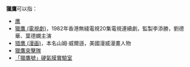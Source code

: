'''獵鷹'''可以指：
* [[鹰|鹰]]
* [[獵鷹_(電視劇)|獵鷹 (電視劇)]]，1982年香港無綫電視20集電視連續劇，監製李添勝，劉德華、葉德嫻主演
* [[猎鹰_(漫画)|猎鹰 (漫画)]]，本名山姆·威爾遜，美國漫威漫畫人物
* [[獵鷹突擊隊|獵鷹突擊隊]]
* [[「獵鷹號」硬氣膜實驗室|「獵鷹號」硬氣膜實驗室]]
{{Disambiguation|Cat=二字消歧义}}